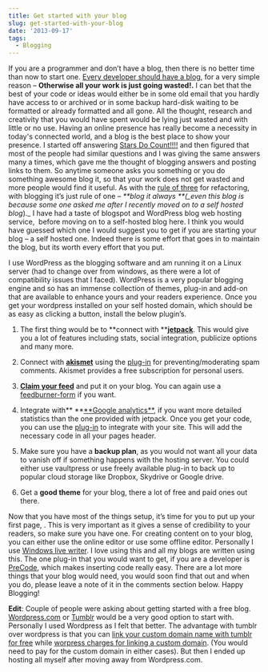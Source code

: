 ```yaml
---
title: Get started with your blog
slug: get-started-with-your-blog
date: '2013-09-17'
tags:
  - Blogging
---
```

If you are a programmer and don’t have a blog, then there is no better time than now to start one. [Every developer should have a blog](http://channel9.msdn.com/Shows/HanselminutesOn9/Hanselminutes-on-9-Social-Networking-for-Developers-Part-1-Every-Developer-Needs-a-Blog), for a very simple reason – **Otherwise all your work is just going wasted!.** I can bet that the best of your code or ideas would either be in some old email that you hardly have access to or archived or in some backup hard-disk waiting to be formatted or already formatted and all gone. All the thought, research and creativity that you would have spent would be lying just wasted and with little or no use. Having an online presence has really become a necessity in today's connected world, and a blog is the best place to show your presence. I started off answering [Stars Do Count!!!!](/blog/stars-do-count/) and then figured that most of the people had similar questions and I was giving the same answers many a times, which gave me the thought of blogging answers and posting links to them. So anytime someone asks you something or you do something awesome blog it, so that your work does not get wasted and more people would find it useful. As with the [rule of three](http://en.wikipedia.org/wiki/Rule_of_three_\(computer_programming\)) for refactoring, with blogging it’s just rule of one – _\*\*blog it always \*\*(\_even this blog is because some one asked me after I recently moved on to a self hosted blog_).\_ I have had a taste of blogspot and WordPress blog web hosting service,  before moving on to a self-hosted blog here. I think you would have guessed which one I would suggest you to get if you are starting your blog – a self hosted one. Indeed there is some effort that goes in to maintain the blog, but its worth every effort that you put.

I use WordPress as the blogging software and am running it on a Linux server (had to change over from windows, as there were a lot of compatibility issues that I faced). WordPress is a very popular blogging engine and so has an immense collection of themes, plug-in and add-on that are available to enhance yours and your readers experience. Once you get your wordpress installed on your self hosted domain, which should be as easy as clicking a button, install the below plugin’s.

1.  The first thing would be to \*\*connect with \*\*[**jetpack**](http://jetpack.me/). This would give you a lot of features including stats, social integration, publicize options and many more.

1.  Connect with [**akismet**](http://akismet.com/) using the [plug-in](http://wordpress.org/plugins/akismet/) for preventing/moderating spam comments. Akismet provides a free subscription for personal users.

1.  [**Claim your feed**](http://feedburner.google.com/) and put it on your blog. You can again use a [feedburner-form](http://wordpress.org/plugins/feedburner-form/) if you want.

1.  Integrate with\*\* \*\*[\*\*Google analytics\*\*](http://www.google.com/analytics/), if you want more detailed statistics than the one provided with jetpack. Once you get your code, you can use the [plug-in](http://wordpress.org/plugins/googleanalytics/) to integrate with your site. This will add the necessary code in all your pages header.

1.  Make sure you have a **backup plan**, as you would not want all your data to vanish off if something happens with the hosting server. You could either use vaultpress or use freely available plug-in to back up to popular cloud storage like Dropbox, Skydrive or Google drive.

1.  Get a **good theme** for your blog, there a lot of free and paid ones out there.

Now that you have most of the things setup, it’s time for you to put up your first page, <BlogLink
  href="/blog/about"
  title="About Me"
  description="Read this interesting blog post"
  authorImage="/images/logo-512x512-24.png"
  authorName="Rahul Nath"
  authorTitle="Rahul Pulikkot Nath"
  featureImage="/images/us.jpg"
/>. This is very important as it gives a sense of credibility to your readers, so make sure you have one. For creating content on to your blog, you can either use the online editor or use some offline editor. Personally I use [Windows live writer](http://www.microsoft.com/en-in/download/details.aspx?id=8621). I love using this and all my blogs are written using this. The one plug-in that you would want to get, if you are a developer is [PreCode](http://precode.codeplex.com/), which makes inserting code really easy. There are a lot more things that your blog would need, you would soon find that out and when you do, please leave a note of it in the comments section below. Happy Blogging!

**Edit**: Couple of people were asking about getting started with a free blog. [Wordpress.com](http://wordpress.com/) or [Tumblr](https://www.tumblr.com/) would be a very good option to start with. Personally I used Wordpress as I felt that better. The advantage with tumblr over wordpress is that you can [link your custom domain name with tumblr for free](http://www.tumblr.com/docs/en/custom_domains) while [worpress charges for linking a custom domain](http://en.support.wordpress.com/domains/map-existing-domain/). (You would need to pay for the custom domain in either cases). But then I ended up hosting all myself after moving away from Wordpress.com.
